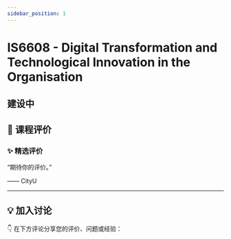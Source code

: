 ```yaml
---
sidebar_position: 1
---
```



# IS6608 - Digital Transformation and Technological Innovation in the Organisation

## 建设中

## **💬 课程评价**

### ✨ **精选评价**
<div className={commentStyles.commentBox}>
    <p className={commentStyles.commentText}>
        “期待你的评价。”
    </p>
    <p className={commentStyles.commentAuthor}>—— CityU</p>
</div>

---

## **💡 加入讨论**

👇 在下方评论分享您的评价、问题或经验：
<Utterances />
